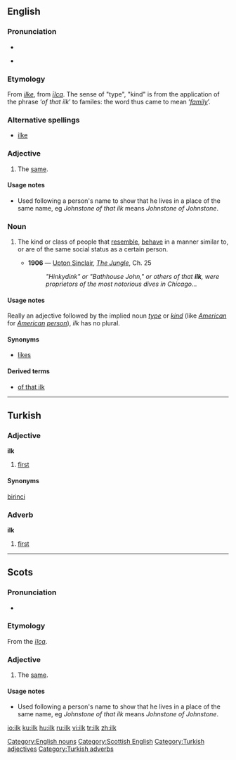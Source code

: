 {{was wotd|2006|June|8}}
==English==

===Pronunciation===
*{{IPA|/ɪlk/}}
*{{audio|en-us-ilk.ogg|Audio (US)}}
*:{{rhymes|ɪlk}}

===Etymology===
From {{ME.}} ''[[ilke]]'', from {{OE.}} ''[[īlca]]''. The sense of "type", "kind" is from the application of the phrase ‘''of that ilk''’ to familes: the word thus came to mean ‘''[[family]]''’.

===Alternative spellings===
* [[ilke]]

===Adjective===
{{en-adj|-}}

#{{context|Scottish|and|Northern UK}} The [[same]].

====Usage notes====
*Used following a person's name to show that he lives in a place of the same name, eg ''Johnstone of that ilk'' means ''Johnstone of Johnstone''.

===Noun===
{{en-noun|-}}

# {{context|often|derogatory|or|humorous}} The kind or class of people that [[resemble]], [[behave]] in a manner similar to, or are of the same social status as a certain person.
#*'''1906''' — [[w:Upton Sinclair|Upton Sinclair]], ''[[s:The Jungle|The Jungle]]'', Ch. 25
#*:''"Hinkydink" or "Bathhouse John," or others of that '''ilk''', were proprietors of the most notorious dives in Chicago...''

====Usage notes====
Really an adjective followed by the implied noun ''[[type]]'' or ''[[kind]]'' (like ''[[American]]'' for ''[[American]] [[person]]''), ''ilk'' has no plural.

====Synonyms====
*[[likes]]

====Derived terms====
*[[of that ilk]]

[[Category:English nouns]]
[[Category:Scottish English]]

----

==Turkish==

===Adjective===
'''ilk'''

#[[first]]

====Synonyms====
[[birinci]]

===Adverb===
'''ilk'''

#[[first]]

[[Category:Turkish adjectives]]
[[Category:Turkish adverbs]]

----

==Scots==

===Pronunciation===
*{{IPA|/ɪlk/}}

===Etymology===
From the {{OE.|sco}} ''[[īlca]]''.

===Adjective===
{{en-adj|-}}

# The [[same]].

====Usage notes====
*Used following a person's name to show that he lives in a place of the same name, eg ''Johnstone of that ilk'' means ''Johnstone of Johnstone''.

[[io:ilk]]
[[ku:ilk]]
[[hu:ilk]]
[[ru:ilk]]
[[vi:ilk]]
[[tr:ilk]]
[[zh:ilk]]